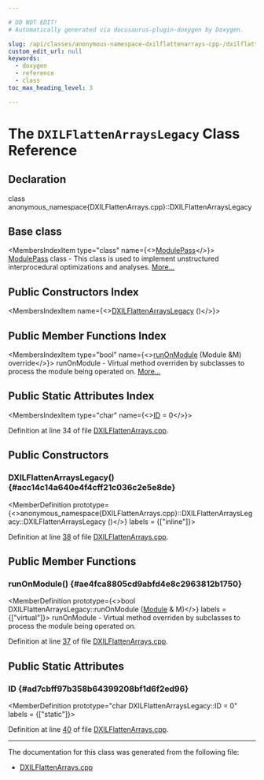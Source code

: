 ```yaml
---

# DO NOT EDIT!
# Automatically generated via docusaurus-plugin-doxygen by Doxygen.

slug: /api/classes/anonymous-namespace-dxilflattenarrays-cpp-/dxilflattenarrayslegacy
custom_edit_url: null
keywords:
  - doxygen
  - reference
  - class
toc_max_heading_level: 3

---
```





# The `DXILFlattenArraysLegacy` Class Reference

<DoxygenPage pluginConfig={pluginConfig}>



## Declaration

<CodeBlock>class anonymous_namespace{DXILFlattenArrays.cpp}::DXILFlattenArraysLegacy</CodeBlock>

## Base class

<MembersIndex>

<MembersIndexItem
  type="class"
  name={<><a href="/docs/api/classes/llvm/modulepass">ModulePass</a></>}>
<a href="/docs/api/classes/llvm/modulepass">ModulePass</a> class - This class is used to implement unstructured interprocedural optimizations and analyses. <a href="/docs/api/classes/llvm/modulepass/#details">More...</a>
</MembersIndexItem>

</MembersIndex>

## Public Constructors Index

<MembersIndex>

<MembersIndexItem
  name={<><a href="#acc14c14a640e4f4cff21c036c2e5e8de">DXILFlattenArraysLegacy</a> ()</>}>
</MembersIndexItem>

</MembersIndex>

## Public Member Functions Index

<MembersIndex>

<MembersIndexItem
  type="bool"
  name={<><a href="#ae4fca8805cd9abfd4e8c2963812b1750">runOnModule</a> (Module &amp;M) override</>}>
runOnModule - Virtual method overriden by subclasses to process the module being operated on. <a href="#ae4fca8805cd9abfd4e8c2963812b1750">More...</a>
</MembersIndexItem>

</MembersIndex>

## Public Static Attributes Index

<MembersIndex>

<MembersIndexItem
  type="char"
  name={<><a href="#ad7cbff97b358b64399208bf1d6f2ed96">ID</a> = 0</>}>
</MembersIndexItem>

</MembersIndex>


Definition at line 34 of file <a href="/docs/api/files/lib/lib/target/lib/target/directx/dxilflattenarrays-cpp">DXILFlattenArrays.cpp</a>.

<SectionDefinition>

## Public Constructors

### DXILFlattenArraysLegacy() {#acc14c14a640e4f4cff21c036c2e5e8de}

<MemberDefinition
  prototype={<>anonymous&#95;namespace&#123;DXILFlattenArrays.cpp&#125;::DXILFlattenArraysLegacy::DXILFlattenArraysLegacy ()</>}
  labels = {["inline"]}>

Definition at line <a href="/docs/api/files/lib/lib/target/lib/target/directx/dxilflattenarrays-cpp/#l00038">38</a> of file <a href="/docs/api/files/lib/lib/target/lib/target/directx/dxilflattenarrays-cpp">DXILFlattenArrays.cpp</a>.
</MemberDefinition>

</SectionDefinition>

<SectionDefinition>

## Public Member Functions

### runOnModule() {#ae4fca8805cd9abfd4e8c2963812b1750}

<MemberDefinition
  prototype={<>bool DXILFlattenArraysLegacy::runOnModule (<a href="/docs/api/classes/llvm/module">Module</a> &amp; M)</>}
  labels = {["virtual"]}>
runOnModule - Virtual method overriden by subclasses to process the module being operated on.

Definition at line <a href="/docs/api/files/lib/lib/target/lib/target/directx/dxilflattenarrays-cpp/#l00037">37</a> of file <a href="/docs/api/files/lib/lib/target/lib/target/directx/dxilflattenarrays-cpp">DXILFlattenArrays.cpp</a>.
</MemberDefinition>

</SectionDefinition>

<SectionDefinition>

## Public Static Attributes

### ID {#ad7cbff97b358b64399208bf1d6f2ed96}

<MemberDefinition
  prototype="char DXILFlattenArraysLegacy::ID = 0"
  labels = {["static"]}>

Definition at line <a href="/docs/api/files/lib/lib/target/lib/target/directx/dxilflattenarrays-cpp/#l00040">40</a> of file <a href="/docs/api/files/lib/lib/target/lib/target/directx/dxilflattenarrays-cpp">DXILFlattenArrays.cpp</a>.
</MemberDefinition>

</SectionDefinition>

<hr/>

The documentation for this class was generated from the following file:

<ul>
<li><a href="/docs/api/files/lib/lib/target/lib/target/directx/dxilflattenarrays-cpp">DXILFlattenArrays.cpp</a></li>
</ul>

</DoxygenPage>
